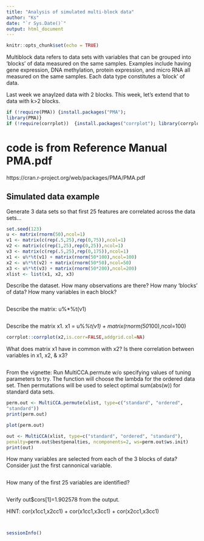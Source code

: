 ```yaml
---
title: "Analysis of simulated multi-block data"
author: "Ks"
date: "`r Sys.Date()`"
output: html_document
---
```


```r
knitr::opts_chunk$set(echo = TRUE)
```

Multiblock data refers to data sets with variables that can be grouped into 'blocks' of data measured on the same samples. Examples include having gene expression, DNA methylation, protein expression, and micro RNA all measured on the same samples. Each data type constitutes a 'block' of data.

Last week we anaylzed data with 2 blocks.  This week, let's extend that to data with k>2 blocks.

```r
if (!require(PMA)) {install.packages("PMA"); 
library(PMA)}
if (!require(corrplot))  {install.packages("corrplot"); library(corrplot)}
```

# code is from Reference Manual PMA.pdf
https://cran.r-project.org/web/packages/PMA/PMA.pdf

## Simulated data example

Generate 3 data sets so that first 25 features are correlated across
the data sets...

```r
set.seed(123)
u <- matrix(rnorm(50),ncol=1)
v1 <- matrix(c(rep(.5,25),rep(0,75)),ncol=1)
v2 <- matrix(c(rep(1,25),rep(0,25)),ncol=1)
v3 <- matrix(c(rep(.5,25),rep(0,175)),ncol=1)
x1 <- u%*%t(v1) + matrix(rnorm(50*100),ncol=100)
x2 <- u%*%t(v2) + matrix(rnorm(50*50),ncol=50)
x3 <- u%*%t(v3) + matrix(rnorm(50*200),ncol=200)
xlist <- list(x1, x2, x3)
```


Describe the dataset.  How many observations are there?
How many 'blocks' of data? How many variables in each block?  
```r


```


Describe the matrix: u%*%t(v1)
```r

```

Describe the matrix x1.
x1 = u%*%t(v1) + matrix(rnorm(50*100),ncol=100)


```r
corrplot::corrplot(x2,is.corr=FALSE,addgrid.col=NA)
```



What does matrix x1 have in common with x2? Is there correlation between variables in x1, x2, & x3?
```r


```





From the vignette: Run MultiCCA.permute w/o specifying values of tuning parameters to try. The function will choose the lambda for the ordered data set. Then permutations will be used to select optimal sum(abs(w)) for standard data sets.

```r
perm.out <- MultiCCA.permute(xlist, type=c("standard", "ordered",
"standard"))
print(perm.out)
```

```r
plot(perm.out)
```

```r
out <- MultiCCA(xlist, type=c("standard", "ordered", "standard"),
penalty=perm.out$bestpenalties, ncomponents=2, ws=perm.out$ws.init)
print(out)
```


How many variables are selected from each of the 3 blocks of data? Consider just the first cannonical variable.
```r

```

How many of the first 25 variables are identified?
```r

```



Verify out$cors[1]=1.902578 from the output.    

HINT: cor(x1cc1,x2cc1) + cor(x1cc1,x3cc1) + cor(x2cc1,x3cc1)
```r


```


```r

```




```r
sessionInfo()
```